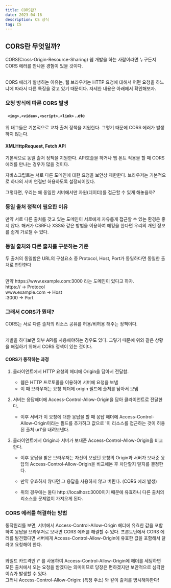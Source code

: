 ```yaml
---
title: CORS란?
date: 2023-04-16
description: CS 상식
tag: CS
---
```


## CORS란 무엇일까?

CORS(Cross-Origin-Resource-Sharing)
웹 개발을 하는 사람이라면 누구든지 CORS 에러를 만나본 경험이 있을 것이다.

<br />
CORS 에러가 발생하는 이유는, 웹 브라우저는 HTTP 요청에 대해서 어떤 요청을 하느냐에 따라서 다른 특징을
갖고 있기 때문이다. 자세한 내용은 아래에서 확인해보자.

### 요청 방식에 따른 CORS 발생

#### ` <img>,<video>,<script>,<link>` ..etc

위 태그들은 기본적으로 교차 출처 정책을 지원한다.
그렇기 때문에 CORS 에러가 발생하지 않는다.

#### XMLHttpRequest, Fetch API

기본적으로 동일 출처 정책을 지원한다.
API호출을 하거나 웹 폰트 적용을 할 때 CORS 에러를 만나는 경우가 많을 것이다.

자바스크립트는 서로 다른 도메인에 대한 요청을 보안상 제한한다.
브라우저는 기본적으로 하나의 서버 연결만 허용하도록 설정되어있다.

그렇다면, 우리는 왜 동일한 서버에서만 자원(데이터)를 접근할 수 있게 해놓을까?

### 동일 출처 정책이 필요한 이유

만약 서로 다른 출처를 갖고 있는 도메인이 서로에게 자유롭게 접근할 수 있는 환경은 좋지 않다.
해커가 CSRF나 XSS와 같은 방법을 이용하여 해킹을 한다면 우리의 개인 정보를 쉽게 가로챌 수 있다.

### 동일 출처와 다른 출처를 구분하는 기준

두 출처의 동일함은 URL의 구성요소 중 Protocol, Host, Port가 동일하다면 동일한 출처로 판단한다

<br />
만약 https://www.example.com:3000 라는 도메인이 있다고 하자.

<br />
https:// -> Protocol
<br />
www.example.com -> Host
<br />
:3000 -> Port

### 그래서 CORS가 뭔데?

CORS는 서로 다른 출처의 리소스 공유를 허용/비허용 해주는 정책이다.

<br />
개발을 하다보면 외부 API를 사용해야하는 경우도 있다. 그렇기 때문에 위와 같은 상황을 해결하기 위해서 CORS
정책이 있는 것이다.

#### CORS가 동작하는 과정

1. 클라이언트에서 HTTP 요청의 헤더에 Origin을 담아서 전달함.

   - 웹은 HTTP 프로토콜을 이용하여 서버에 요청을 보냄
   - 이 때 브라우저는 요청 헤더에 origin 필드에 출처를 담아서 보냄

2. 서버는 응답헤더에 Access-Control-Allow-Origin을 담아 클라이언트로 전달한다.
   - 이후 서버가 이 요청에 대한 응답을 할 때 응답 헤더에 Access-Control-Allow-Origin이라는 필드를 추가하고 값으로 '이 리소스를 접근하는 것이 허용된 출처 url'을 내려보낸다.
3. 클라이언트에서 Origin과 서버가 보내준 Access-Control-Allow-Origin을 비교한다.

   - 이후 응답을 받은 브라우저는 자신이 보냈던 요청의 Origin과 서버가 보내준 응답의 Access-Control-Allow-Origin을 비교해본 후 차단할지 말지를 결정한다.

   - 만약 유효하지 않다면 그 응답을 사용하지 않고 버린다. (CORS 에러 발생)

   - 위의 경우에는 둘다 http://localhost:3000이기 때문에 유효하니 다른 출처의 리소스를 문제없이 가져오게 된다.

### CORS 에러를 해결하는 방법

동작원리를 보면, 서버에서 Access-Control-Allow-Origin 헤더에 유효한 값을 포함하여 응답을 브라우저로 보내면 CORS 에러를 해결할 수 있다. 프론트단에서 CORS 에러를 발견했다면 서버에게 Access-Control-Allow-Origin에 유효한 값을 포함해서 달라고 요청해야 한다.

<br />
와일드 카드격인 \* 를 사용하여 Access-Control-Allow-Origin에 헤더를 세팅하면 모든 출처에서 오는 요청을
받겠다는 의미이므로 당장은 편하겠지만 보안적으로 심각한 이슈가 발생할 수 있다.
<br />
그러니 Access-Control-Allow-Origin: (특정 주소) 와 같이 출처를 명시해야한다!

